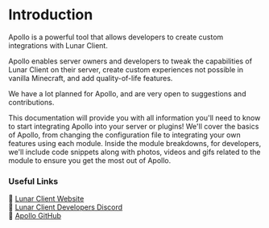
# Introduction

Apollo is a powerful tool that allows developers to create custom integrations with Lunar Client. 

Apollo enables server owners and developers to tweak the capabilities of Lunar Client on their server, create custom experiences not possible in vanilla Minecraft, and add quality-of-life features.

We have a lot planned for Apollo, and are very open to suggestions and contributions.

This documentation will provide you with all information you'll need to know to start integrating Apollo into your server or plugins!
We'll cover the basics of Apollo, from changing the configuration file to integrating your own features using each module.
Inside the module breakdowns, for developers, we'll include code snippets along with photos, videos and gifs related to the module to ensure you get the most out of Apollo.

### Useful Links

🔗 [Lunar Client Website](https://www.lunarclient.com/)<br/>
🔗 [Lunar Client Developers Discord](https://discord.gg/3T9Atyb6pf)<br/>
🔗 [Apollo GitHub](https://github.com/LunarClient/Apollo)

<Cards>
  <Card icon={""} title="Lunar Client" href="https://www.lunarclient.com/" />
  <Card icon={""} title="Developer Discord" href="https://discord.gg/3T9Atyb6pf" />
  <Card icon={""} title="Apollo Repository" href="https://github.com/LunarClient/Apollo" />
</Cards>
